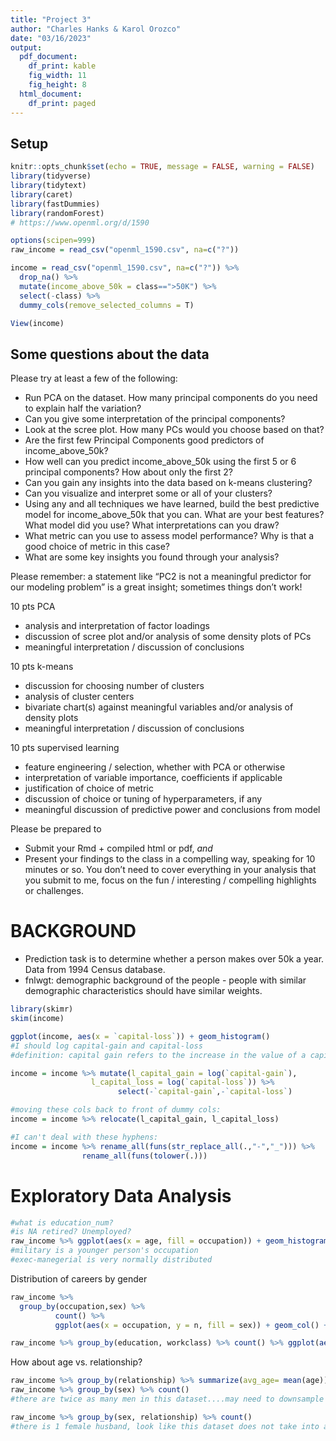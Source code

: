 ```yaml
---
title: "Project 3"
author: "Charles Hanks & Karol Orozco"
date: "03/16/2023"
output:
  pdf_document:
    df_print: kable
    fig_width: 11
    fig_height: 8
  html_document:
    df_print: paged
---
```






## Setup
```r
knitr::opts_chunk$set(echo = TRUE, message = FALSE, warning = FALSE)
library(tidyverse)
library(tidytext)
library(caret)
library(fastDummies)
library(randomForest)
# https://www.openml.org/d/1590

options(scipen=999)
raw_income = read_csv("openml_1590.csv", na=c("?"))

income = read_csv("openml_1590.csv", na=c("?")) %>%
  drop_na() %>%
  mutate(income_above_50k = class==">50K") %>%
  select(-class) %>%
  dummy_cols(remove_selected_columns = T)

View(income)
```

## Some questions about the data

Please try at least a few of the following:

* Run PCA on the dataset. How many principal components do you need to explain half the variation? 
* Can you give some interpretation of the principal components?
* Look at the scree plot. How many PCs would you choose based on that?
* Are the first few Principal Components good predictors of income_above_50k?
* How well can you predict income_above_50k using the first 5 or 6 principal components? How about only the first 2?
* Can you gain any insights into the data based on k-means clustering? 
* Can you visualize and interpret some or all of your clusters?
* Using any and all techniques we have learned, build the best predictive model for income_above_50k that you can. What are your best features? What model did you use? What interpretations can you draw?
* What metric can you use to assess model performance? Why is that a good choice of metric in this case?
* What are some key insights you found through your analysis?

Please remember: a statement like "PC2 is not a meaningful predictor for our modeling problem" is a great insight; sometimes things don't work!

10 pts PCA

* analysis and interpretation of factor loadings
* discussion of scree plot and/or analysis of some density plots of PCs
* meaningful interpretation / discussion of conclusions 

10 pts k-means

* discussion for choosing number of clusters
* analysis of cluster centers
* bivariate chart(s) against meaningful variables and/or analysis of density plots
* meaningful interpretation / discussion of conclusions 

10 pts supervised learning

* feature engineering / selection, whether with PCA or otherwise
* interpretation of variable importance, coefficients if applicable
* justification of choice of metric
* discussion of choice or tuning of hyperparameters, if any
* meaningful discussion of predictive power and conclusions from model

Please be prepared to 

* Submit your Rmd + compiled html or pdf, *and*
* Present your findings to the class in a compelling way, speaking for 10 minutes or so. You don't need to cover everything in your analysis that you submit to me, focus on the fun / interesting / compelling highlights or challenges.


####

# BACKGROUND

- Prediction task is to determine whether a person makes over 50k a year. Data from 1994 Census database. 
- fnlwgt: demographic background of the people - people with similar demographic characteristics should have similar weights. 


```r
library(skimr)
skim(income)

ggplot(income, aes(x = `capital-loss`)) + geom_histogram()
#I should log capital-gain and capital-loss
#definition: capital gain refers to the increase in the value of a capital asset when it is sold. A capital gain occurs when you sell an asset for more than what you originally paid for it. 

income = income %>% mutate(l_capital_gain = log(`capital-gain`), 
                  l_capital_loss = log(`capital-loss`)) %>% 
                        select(-`capital-gain`,-`capital-loss`)

#moving these cols back to front of dummy cols: 
income = income %>% relocate(l_capital_gain, l_capital_loss)

#I can't deal with these hyphens: 
income = income %>% rename_all(funs(str_replace_all(.,"-","_"))) %>% 
                rename_all(funs(tolower(.)))

```

# Exploratory Data Analysis 

```r
#what is education_num? 
#is NA retired? Unemployed? 
raw_income %>% ggplot(aes(x = age, fill = occupation)) + geom_histogram() + facet_wrap(~occupation)
#military is a younger person's occupation 
#exec-manegerial is very normally distributed 
```

Distribution of careers by gender 
```r
raw_income %>% 
  group_by(occupation,sex) %>% 
          count() %>% 
          ggplot(aes(x = occupation, y = n, fill = sex)) + geom_col() + coord_flip()
```

```r
raw_income %>% group_by(education, workclass) %>% count() %>% ggplot(aes(x = n, y = education, fill = workclass)) + geom_col()
```
How about age vs. relationship? 
```r
raw_income %>% group_by(relationship) %>% summarize(avg_age= mean(age))
raw_income %>% group_by(sex) %>% count()
#there are twice as many men in this dataset....may need to downsample by gender later in the game. This may lead to implicit bias toward men making more than 50k in the model. 

raw_income %>% group_by(sex, relationship) %>% count()
#there is 1 female husband, look like this dataset does not take into account the difference between gender and sex


```

